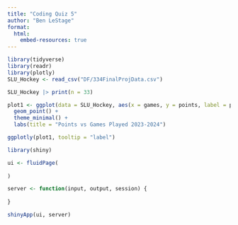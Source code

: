 ```yaml
---
title: "Coding Quiz 5"
author: "Ben LeStage"
format: 
  html:
    embed-resources: true
---
```


```r
library(tidyverse)
library(readr)
library(plotly)
SLU_Hockey <- read_csv("DF/334FinalProjData.csv")

SLU_Hockey |> print(n = 33)

```

```r

plot1 <- ggplot(data = SLU_Hockey, aes(x = games, y = points, label = player)) +
  geom_point() +
  theme_minimal() +
  labs(title = "Points vs Games Played 2023-2024")

ggplotly(plot1, tooltip = "label")

```




```r
library(shiny)

ui <- fluidPage(
  
)

server <- function(input, output, session) {
  
}

shinyApp(ui, server)
```









































































































